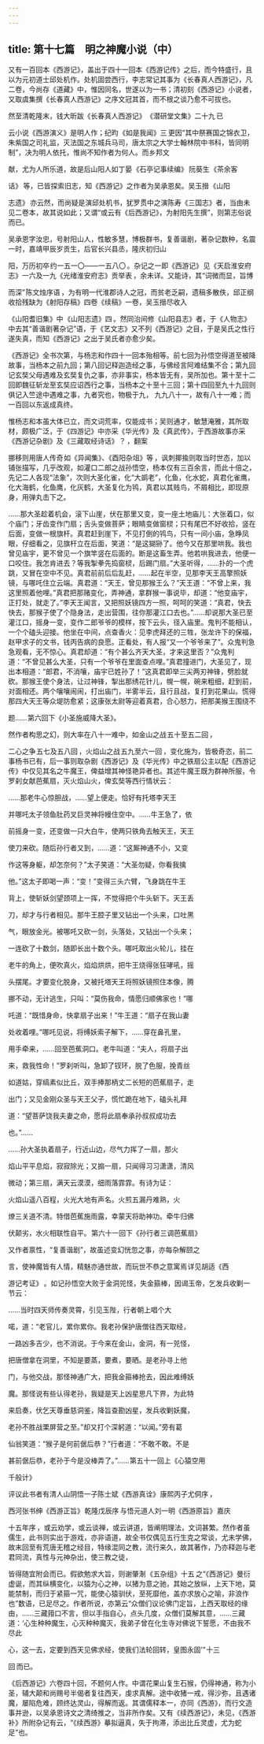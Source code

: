 ```yaml
---
---
---
```

title: 第十七篇　明之神魔小说（中）
---



又有一百回本《西游记》，盖出于四十一回本《西游记传》之后，而今特盛行，且以为元初道士邱处机作。处机固尝西行，李志常记其事为《长春真人西游记》，凡二卷，今尚存《道藏》中，惟因同名，世遂以为一书；清初刻《西游记》小说者，又取虞集撰《长春真人西游记》之序文冠其首，而不根之谈乃愈不可拔也。

然至清乾隆末，钱大昕跋《长春真人西游记》 《潜研堂文集》二十九 已

云小说《西游演义》是明人作；纪昀 《如是我闻》三 更因“其中祭赛国之锦衣卫，朱紫国之司礼监，灭法国之东城兵马司，唐太宗之大学士翰林院中书科，皆同明制”，决为明人依托，惟尚不知作者为何人。而乡邦文

献，尤为人所乐道，故是后山阳人如丁晏 《石亭记事续编》 阮葵生 《茶余客

话》 等，已皆探索旧志，知《西游记》之作者为吴承恩矣。吴玉搢 《山阳

志遗》 亦云然，而尚疑是演邱处机书，犹罗贯中之演陈寿《三国志》者，当由未见二卷本，故其说如此；又谓“或云有《后西游记》，为射阳先生撰”，则第志俗说而已。

吴承恩字汝忠，号射阳山人，性敏多慧，博极群书，复善谐剧，著杂记数种，名震一时，嘉靖甲辰岁贡生，后官长兴县丞，隆庆初归山

阳，万历初卒 约一五一〇——一五八〇 。杂记之一即《西游记》 见《天启淮安府志》一六及一九《光绪淮安府志》贡举表 ，余未详。又能诗，其“词微而显，旨博

而深” 陈文烛序语 ，为有明一代淮郡诗人之冠，而贫老乏嗣，遗稿多散佚，邱正纲收拾残缺为《射阳存稿》四卷《续稿》一卷，吴玉搢尽收入

《山阳耆旧集》中 《山阳志遗》四 。然同治间修《山阳县志》者，于《人物志》中去其“善谐剧著杂记”语，于《艺文志》又不列《西游记》之目，于是吴氏之性行遂失真，而知《西游记》之出于吴氏者亦愈少矣。

《西游记》全书次第，与杨志和作四十一回本殆相等。前七回为孙悟空得道至被降故事，当杨本之前九回；第八回记释迦造经之事，与佛经言阿难结集不合；第九回记玄奘父母遇难及玄奘复仇之事，亦非事实，杨本皆无有，吴所加也。第十至十二回即魏征斩龙至玄奘应诏西行之事，当杨本之十至十三回；第十四回至九十九回则俱记入竺途中遇难之事，九者究也，物极于九， 九九八十一，故有八十一难；而一百回以东返成真终。

惟杨志和本虽大体已立，而文词荒率，仅能成书；吴则通才，敏慧淹雅，其所取材，颇极广泛，于《四游记》中亦采《华光传》及《真武传》，于西游故事亦采《西游记杂剧》及《三藏取经诗话》 ？ ，翻案

挪移则用唐人传奇 如《异闻集》、《酉阳杂俎》等 ，讽刺揶揄则取当时世态，加以铺张描写，几乎改观，如灌口二郎之战孙悟空，杨本仅有三百余言，而此十倍之，先记二人各现“法象”，次则大圣化雀，化“大鹚老”，化鱼，化水蛇，真君化雀鹰，化大海鹤，化鱼鹰，化灰鹤，大圣复化为鸨，真君以其贱鸟，不屑相比，即现原身，用弹丸击下之。

……那大圣趁着机会，滚下山崖，伏在那里又变，变一座土地庙儿：大张着口，似个庙门；牙齿变作门扇；舌头变做菩萨；眼睛变做窗棂；只有尾巴不好收拾，竖在后面，变做一根旗杆。真君赶到崖下，不见打倒的鸨鸟，只有一间小庙，急睁凤眼，仔细看之，见旗杆立在后面，笑道：“是这猢狲了。他今又在那里哄我。我也曾见庙宇，更不曾见一个旗竿竖在后面的。断是这畜生弄。他若哄我进去，他便一口咬住。我怎肯进去？等我掣拳先捣窗棂，后踢门扇。”大圣听得，……扑的一个虎跳，又冒在空中不见。真君前前后后乱赶，……起在半空，见那李天王高擎照妖镜，与哪吒住立云端。真君道：“天王，曾见那猴王么？”天王道：“不曾上来，我这里照着他哩。”真君把那赌变化，弄神通，拿群猴一事说毕，却道：“他变庙宇，正打处，就走了。”李天王闻言，又把照妖镜四方一照，呵呵的笑道：“真君，快去快去，那猴子使了个隐身法，走出营围，往你那灌江口去也。”……却说那大圣已至灌江口，摇身一变，变作二郎爷爷的模样，按下云头，径入庙里。鬼判不能相认，一个个磕头迎接。他坐在中间，点查香火：见李虎拜还的三牲，张龙许下的保福，赵甲求子的文书，钱丙告病的良愿。正看处，有人报“又一个爷爷来了”。众鬼判急急观看，无不惊心。真君却道：“有个甚么齐天大圣，才来这里否？”众鬼判道：“不曾见甚么大圣，只有一个爷爷在里面查点哩。”真君撞进门，大圣见了，现出本相道：“郎君，不消嚷，庙宇已姓孙了！”这真君即举三尖两刃神锋，劈脸就砍。那猴王使个身法，让过神锋，掣出那绣花针儿，幌一幌，碗来粗细，赶到前，对面相还。两个嚷嚷闹闹，打出庙门，半雾半云，且行且战，复打到花果山。慌得那四大天王等众堤防愈紧；这康张太尉等迎着真君，合心怒力，把那美猴王围绕不

题…… 第六回下《小圣施威降大圣》。

然作者构思之幻，则大率在八十一难中，如金山之战 五十至五二回 ，

二心之争 五七及五八回 ，火焰山之战 五九至六一回 ，变化施为，皆极奇恣，前二事杨书已有，后一事则取杂剧《西游记》及《华光传》中之铁扇公主以配《西游记传》中仅见其名之牛魔王，俾益增其神怪艳异者也。其述牛魔王既为群神所服，令罗刹女献芭蕉扇，灭火焰山火，俾玄奘等西行情状云：

……那老牛心惊胆战，……望上便走。恰好有托塔李天王

并哪吒太子领鱼肚药叉巨灵神将幔住空中。……牛王急了，依

前摇身一变，还变做一只大白牛，使两只铁角去触天王，天王

使刀来砍。随后孙行者又到，……道：“这厮神通不小，又变

作这等身躯，却怎奈何？”太子笑道：“大圣勿疑，你看我擒

他。”这太子即喝一声：“变！”变得三头六臂，飞身跳在牛王

背上，使斩妖剑望颈项上一挥，不觉得把个牛头斩下。天王丢

刀，却才与行者相见。那牛王腔子里又钻出一个头来，口吐黑

气，眼放金光。被哪吒又砍一剑，头落处，又钻出一个头来；

一连砍了十数剑，随即长出十数个头。哪吒取出火轮儿，挂在

老牛的角上，便吹真火，焰焰烘烘，把牛王烧得张狂哮吼，摇

头摆尾。才要变化脱身，又被托塔天王将照妖镜照住本像，腾

挪不动，无计逃生，只叫：“莫伤我命，情愿归顺佛家也！”哪

吒道：“既惜身命，快拿扇子出来！”牛王道：“扇子在我山妻

处收着哩。”哪吒见说，将缚妖索子解下，……穿在鼻孔里，

用手牵来，……回至芭蕉洞口。老牛叫道：“夫人，将扇子出

来，救我性命！”罗刹听叫，急卸了钗环，脱了色服，挽青丝

如道姑，穿缟素似比丘，双手捧那柄丈二长短的芭蕉扇子，走

出门；又见金刚众圣与天王父子，慌忙跪在地下，磕头礼拜

道：“望菩萨饶我夫妻之命，愿将此扇奉承孙叔叔成功去

也。”……

……孙大圣执着扇子，行近山边，尽气力挥了一扇，那火

焰山平平息焰，寂寂除光；又搧一扇，只闻得习习潇潇，清风

微动；第三扇，满天云漠漠，细雨落霏霏。有诗为证：

火焰山遥八百程，火光大地有声名。火煎五漏丹难熟，火

燎三关道不清。特借芭蕉施雨露，幸蒙天将助神功。牵牛归佛

伏颠劣，水火相联性自平。 第六十一回下《孙行者三调芭蕉扇》 

又作者禀性，“复善谐剧”，故虽述变幻恍忽之事，亦每杂解颐之

言，使神魔皆有人情，精魅亦通世故，而玩世不恭之意寓焉 详见胡适《西

游记考证》 。如记孙悟空大败于金洞兕怪，失金箍棒，因谒玉帝，乞发兵收剿一节云：

……当时四天师传奏灵霄，引见玉陛，行者朝上唱个大

喏，道：“老官儿，累你累你。我老孙保护唐僧往西天取经，

一路凶多吉少，也不消说。于今来在金山，金洞，有一兕怪，

把唐僧拿在洞里，不知是要蒸，要煮，要晒。是老孙寻上他

门，与他交战，那怪神通广大，把我金箍棒抢去，因此难缚妖

魔。那怪说有些认得老孙，我疑是天上凶星思凡下界，为此特

来启奏，伏乞天尊垂慈洞鉴，降旨查勘凶星，发兵收剿妖魔，

老孙不胜战栗屏营之至。”却又打个深躬道：“以闻。”旁有葛

仙翁笑道：“猴子是何前倨后恭？”行者道：“不敢不敢。不是

甚前倨后恭，老孙于今是没棒弄了。”…… 第五十一回上《心猿空用

千般计》 

评议此书者有清人山阴悟一子陈士斌《西游真诠》 康熙丙子尤侗序 ，

西河张书绅《西游正旨》 乾隆戊辰序 与悟元道人刘一明《西游原旨》 嘉庆

十五年序 ，或云劝学，或云谈禅，或云讲道，皆阐明理法，文词甚繁。然作者虽儒生，此书则实出于游戏，亦非语道，故全书仅偶见五行生克之常谈，尤未学佛，故末回至有荒唐无稽之经目，特缘混同之教，流行来久，故其著作，乃亦释迦与老君同流，真性与元神杂出，使三教之徒，

皆得随宜附会而已。假欲勉求大旨，则谢肇淛 《五杂组》十五 之“《西游记》曼衍虚诞，而其纵横变化，以猿为心之神，以猪为意之驰，其始之放纵，上天下地，莫能禁制，而归于紧箍一咒，能使心猿驯伏，至死靡他，盖亦求放心之喻，非浪作也”数语，已足尽之。作者所说，亦第云“众僧们议论佛门定旨，上西天取经的缘由，……三藏箝口不言，但以手指自心，点头几度，众僧们莫解其意，……三藏道：‘心生种种魔生，心灭种种魔灭，我弟子曾在化生寺对佛说下誓愿，不由我不尽此

心，这一去，定要到西天见佛求经，使我们法轮回转，皇图永固’” 十三

回 而已。

《后西游记》六卷四十回，不题何人作。中谓花果山复生石猴，仍得神通，称为小圣，辅大颠和尚赐号半偈者复往西天，虔求真解。途中收猪一戒，得沙弥，且遇诸魔，屡陷危难，顾终达灵山，得解而返。其谓儒释本一，亦同《西游》，而行文造事并逊，以吴承恩诗文之清绮推之，当非所作矣。又有《续西游记》，未见，《西游补》所附杂记有云，“《续西游》摹拟逼真，失于拘滞，添出比丘灵虚，尤为蛇足”也。